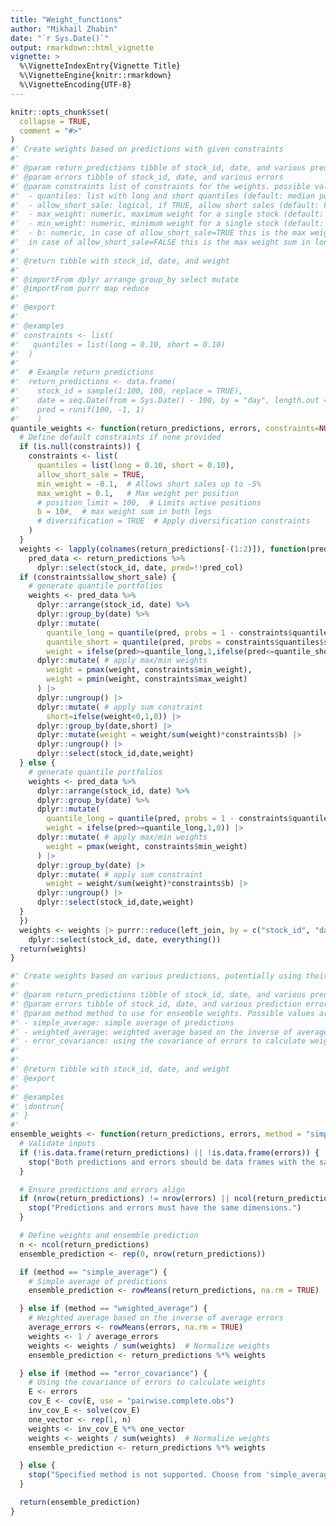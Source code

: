 ```yaml
---
title: "Weight_functions"
author: "Mikhail Zhabin"
date: "`r Sys.Date()`"
output: rmarkdown::html_vignette
vignette: >
  %\VignetteIndexEntry{Vignette Title}
  %\VignetteEngine{knitr::rmarkdown}
  %\VignetteEncoding{UTF-8}
---
```


```r
knitr::opts_chunk$set(
  collapse = TRUE,
  comment = "#>"
)
#' Create weights based on predictions with given constraints
#'
#' @param return_predictions tibble of stock_id, date, and various predictions
#' @param errors tibble of stock_id, date, and various errors
#' @param constraints list of constraints for the weights. possible values are:
#'  - quantiles: list with long and short quantiles (default: median portfolios)
#'  - allow_short_sale: logical, if TRUE, allow short sales (default: FALSE)
#'  - max_weight: numeric, maximum weight for a single stock (default: 0.1)
#'  - min_weight: numeric, minimum weight for a single stock (default: -0.1)
#'  - b: numeric, in case of allow_short_sale=TRUE this is the max weight sum in both legs,
#'  in case of allow_short_sale=FALSE this is the max weight sum in long leg
#'
#' @return tibble with stock_id, date, and weight
#'
#' @importFrom dplyr arrange group_by select mutate
#' @importFrom purrr map reduce
#'
#' @export
#'
#' @examples
#' constraints <- list(
#'   quantiles = list(long = 0.10, short = 0.10)
#'  )
#'
#'  # Example return predictions
#'  return_predictions <- data.frame(
#'    stock_id = sample(1:100, 100, replace = TRUE),
#'    date = seq.Date(from = Sys.Date() - 100, by = "day", length.out = 100),
#'    pred = runif(100, -1, 1)
#'    )
quantile_weights <- function(return_predictions, errors, constraints=NULL) {
  # Define default constraints if none provided
  if (is.null(constraints)) {
    constraints <- list(
      quantiles = list(long = 0.10, short = 0.10),
      allow_short_sale = TRUE,
      min_weight = -0.1,  # Allows short sales up to -5%
      max_weight = 0.1,   # Max weight per position
      # position_limit = 100,  # Limits active positions
      b = 10#,  # max weight sum in both legs
      # diversification = TRUE  # Apply diversification constraints
    )
  }
  weights <- lapply(colnames(return_predictions[-(1:2)]), function(pred_col) {
    pred_data <- return_predictions %>%
      dplyr::select(stock_id, date, pred=!!pred_col)
  if (constraints$allow_short_sale) {
    # generate quantile portfolios
    weights <- pred_data %>%
      dplyr::arrange(stock_id, date) %>%
      dplyr::group_by(date) %>%
      dplyr::mutate(
        quantile_long = quantile(pred, probs = 1 - constraints$quantiles$long),
        quantile_short = quantile(pred, probs = constraints$quantiles$short),
        weight = ifelse(pred>=quantile_long,1,ifelse(pred<=quantile_short,-1,0))) |>
      dplyr::mutate( # apply max/min weights
        weight = pmax(weight, constraints$min_weight),
        weight = pmin(weight, constraints$max_weight)
      ) |>
      dplyr::ungroup() |>
      dplyr::mutate( # apply sum constraint
        short=ifelse(weight<0,1,0)) |>
      dplyr::group_by(date,short) |>
      dplyr::mutate(weight = weight/sum(weight)*constraints$b) |>
      dplyr::ungroup() |>
      dplyr::select(stock_id,date,weight)
  } else {
    # generate quantile portfolios
    weights <- pred_data %>%
      dplyr::arrange(stock_id, date) %>%
      dplyr::group_by(date) %>%
      dplyr::mutate(
        quantile_long = quantile(pred, probs = 1 - constraints$quantiles$long),
        weight = ifelse(pred>=quantile_long,1,0)) |>
      dplyr::mutate( # apply max/min weights
        weight = pmax(weight, constraints$min_weight)
      ) |>
      dplyr::group_by(date) |>
      dplyr::mutate( # apply sum constraint
        weight = weight/sum(weight)*constraints$b) |>
      dplyr::ungroup() |>
      dplyr::select(stock_id,date,weight)
  }
  })
  weights <- weights |> purrr::reduce(left_join, by = c("stock_id", "date")) |>
    dplyr::select(stock_id, date, everything())
  return(weights)
}

#' Create weights based on various predictions, potentially using their errors with given constraints
#'
#' @param return_predictions tibble of stock_id, date, and various predictions
#' @param errors tibble of stock_id, date, and various prediction errors
#' @param method method to use for ensemble weights. Possible values are:
#' - simple_average: simple average of predictions
#' - weighted_average: weighted average based on the inverse of average errors
#' - error_covariance: using the covariance of errors to calculate weights
#'
#'
#' @return tibble with stock_id, date, and weight
#' @export
#'
#' @examples
#' \dontrun{
#' }
#'
ensemble_weights <- function(return_predictions, errors, method = "simple_average") {
  # Validate inputs
  if (!is.data.frame(return_predictions) || !is.data.frame(errors)) {
    stop("Both predictions and errors should be data frames with the same structure.")
  }

  # Ensure predictions and errors align
  if (nrow(return_predictions) != nrow(errors) || ncol(return_predictions) != ncol(errors)) {
    stop("Predictions and errors must have the same dimensions.")
  }

  # Define weights and ensemble prediction
  n <- ncol(return_predictions)
  ensemble_prediction <- rep(0, nrow(return_predictions))

  if (method == "simple_average") {
    # Simple average of predictions
    ensemble_prediction <- rowMeans(return_predictions, na.rm = TRUE)

  } else if (method == "weighted_average") {
    # Weighted average based on the inverse of average errors
    average_errors <- rowMeans(errors, na.rm = TRUE)
    weights <- 1 / average_errors
    weights <- weights / sum(weights)  # Normalize weights
    ensemble_prediction <- return_predictions %*% weights

  } else if (method == "error_covariance") {
    # Using the covariance of errors to calculate weights
    E <- errors
    cov_E <- cov(E, use = "pairwise.complete.obs")
    inv_cov_E <- solve(cov_E)
    one_vector <- rep(1, n)
    weights <- inv_cov_E %*% one_vector
    weights <- weights / sum(weights)  # Normalize weights
    ensemble_prediction <- return_predictions %*% weights

  } else {
    stop("Specified method is not supported. Choose from 'simple_average', 'weighted_average', or 'error_covariance'.")
  }

  return(ensemble_prediction)
}

```

